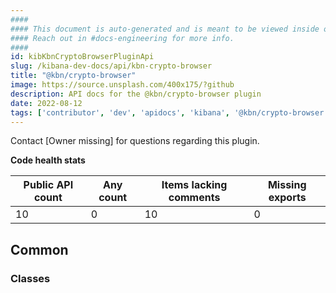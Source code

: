 ```yaml
---
####
#### This document is auto-generated and is meant to be viewed inside our experimental, new docs system.
#### Reach out in #docs-engineering for more info.
####
id: kibKbnCryptoBrowserPluginApi
slug: /kibana-dev-docs/api/kbn-crypto-browser
title: "@kbn/crypto-browser"
image: https://source.unsplash.com/400x175/?github
description: API docs for the @kbn/crypto-browser plugin
date: 2022-08-12
tags: ['contributor', 'dev', 'apidocs', 'kibana', '@kbn/crypto-browser']
---
```




Contact [Owner missing] for questions regarding this plugin.

**Code health stats**

| Public API count  | Any count | Items lacking comments | Missing exports |
|-------------------|-----------|------------------------|-----------------|
| 10 | 0 | 10 | 0 |

## Common

### Classes
<DocDefinitionList data={kbnCryptoBrowserObj.common.classes}/>

